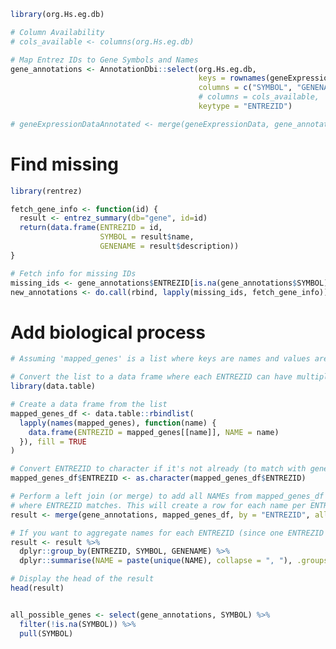 

```r

library(org.Hs.eg.db)

# Column Availability
# cols_available <- columns(org.Hs.eg.db)

# Map Entrez IDs to Gene Symbols and Names
gene_annotations <- AnnotationDbi::select(org.Hs.eg.db,
                                          keys = rownames(geneExpressionData),
                                          columns = c("SYMBOL", "GENENAME"),
                                          # columns = cols_available,
                                          keytype = "ENTREZID")

# geneExpressionDataAnnotated <- merge(geneExpressionData, gene_annotations, by.x = "row.names", by.y = "ENTREZID", all.x = TRUE)

```


# Find missing

```r
library(rentrez)

fetch_gene_info <- function(id) {
  result <- entrez_summary(db="gene", id=id)
  return(data.frame(ENTREZID = id, 
                    SYMBOL = result$name, 
                    GENENAME = result$description))
}

# Fetch info for missing IDs
missing_ids <- gene_annotations$ENTREZID[is.na(gene_annotations$SYMBOL)]
new_annotations <- do.call(rbind, lapply(missing_ids, fetch_gene_info))

```

# Add biological process

```r
# Assuming 'mapped_genes' is a list where keys are names and values are vectors of ENTREZIDs

# Convert the list to a data frame where each ENTREZID can have multiple names
library(data.table)

# Create a data frame from the list
mapped_genes_df <- data.table::rbindlist(
  lapply(names(mapped_genes), function(name) {
    data.frame(ENTREZID = mapped_genes[[name]], NAME = name)
  }), fill = TRUE
)

# Convert ENTREZID to character if it's not already (to match with gene_annotations)
mapped_genes_df$ENTREZID <- as.character(mapped_genes_df$ENTREZID)

# Perform a left join (or merge) to add all NAMEs from mapped_genes_df to gene_annotations
# where ENTREZID matches. This will create a row for each name per ENTREZID.
result <- merge(gene_annotations, mapped_genes_df, by = "ENTREZID", all.x = TRUE)

# If you want to aggregate names for each ENTREZID (since one ENTREZID can match multiple names)
result <- result %>%
  dplyr::group_by(ENTREZID, SYMBOL, GENENAME) %>%
  dplyr::summarise(NAME = paste(unique(NAME), collapse = ", "), .groups = 'drop')

# Display the head of the result
head(result)

```


```r


```


```r
all_possible_genes <- select(gene_annotations, SYMBOL) %>% 
  filter(!is.na(SYMBOL)) %>% 
  pull(SYMBOL)


```


```r


```


```r


```


```r


```


```r


```


```r


```


```r


```


